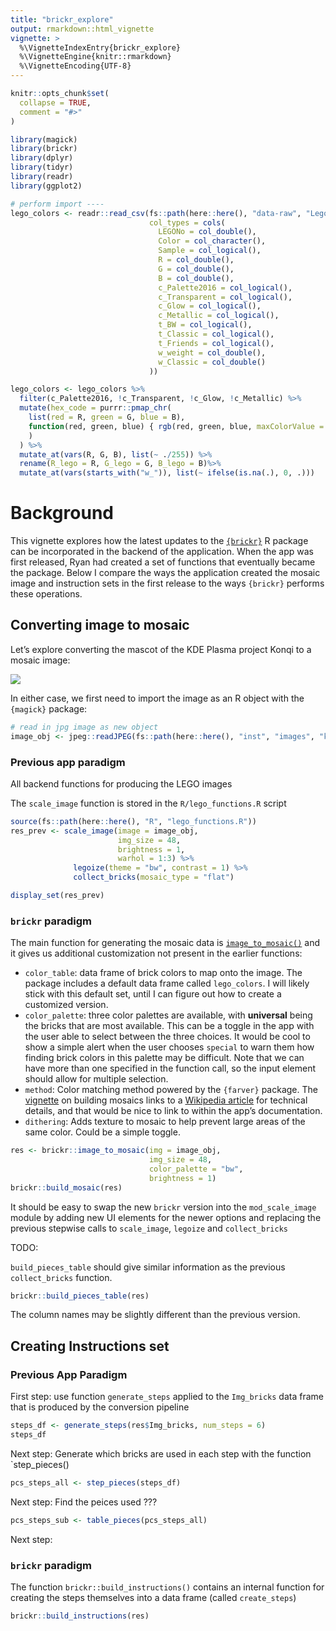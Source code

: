 ```yaml
---
title: "brickr_explore"
output: rmarkdown::html_vignette
vignette: >
  %\VignetteIndexEntry{brickr_explore}
  %\VignetteEngine{knitr::rmarkdown}
  %\VignetteEncoding{UTF-8}
---
```


```r
knitr::opts_chunk$set(
  collapse = TRUE,
  comment = "#>"
)
```

```r
library(magick)
library(brickr)
library(dplyr)
library(tidyr)
library(readr)
library(ggplot2)
```

```r
# perform import ----
lego_colors <- readr::read_csv(fs::path(here::here(), "data-raw", "Lego_Colors.csv"), 
                               col_types = cols(
                                 LEGONo = col_double(),
                                 Color = col_character(),
                                 Sample = col_logical(),
                                 R = col_double(),
                                 G = col_double(),
                                 B = col_double(),
                                 c_Palette2016 = col_logical(),
                                 c_Transparent = col_logical(),
                                 c_Glow = col_logical(),
                                 c_Metallic = col_logical(),
                                 t_BW = col_logical(),
                                 t_Classic = col_logical(),
                                 t_Friends = col_logical(),
                                 w_weight = col_double(),
                                 w_Classic = col_double()
                               ))

lego_colors <- lego_colors %>%
  filter(c_Palette2016, !c_Transparent, !c_Glow, !c_Metallic) %>% 
  mutate(hex_code = purrr::pmap_chr(
    list(red = R, green = G, blue = B), 
    function(red, green, blue) { rgb(red, green, blue, maxColorValue = 255) }
    )
  ) %>%
  mutate_at(vars(R, G, B), list(~ ./255)) %>% 
  rename(R_lego = R, G_lego = G, B_lego = B)%>% 
  mutate_at(vars(starts_with("w_")), list(~ ifelse(is.na(.), 0, .)))

```

# Background

This vignette explores how the latest updates to the [`{brickr}`](https://github.com/ryantimpe/brickr) R package can be incorporated in the backend of the application. When the app was first released, Ryan had created a set of functions that eventually became the package.  Below I compare the ways the application created the mosaic image and instruction sets in the first release to the ways `{brickr}` performs these operations.

## Converting image to mosaic

Let's explore converting the mascot of the KDE Plasma project Konqi to a mosaic image:

![](images/kde_konqi_mascot.jpg)

In either case, we first need to import the image as an R object with the `{magick}` package:

```r
# read in jpg image as new object
image_obj <- jpeg::readJPEG(fs::path(here::here(), "inst", "images", "kde_konqi_mascot.jpg"))
```

### Previous app paradigm

All backend functions for producing the LEGO images 

The `scale_image` function is stored in the `R/lego_functions.R` script

```r
source(fs::path(here::here(), "R", "lego_functions.R"))
res_prev <- scale_image(image = image_obj,
                        img_size = 48,
                        brightness = 1,
                        warhol = 1:3) %>%
              legoize(theme = "bw", contrast = 1) %>%
              collect_bricks(mosaic_type = "flat")

display_set(res_prev)
```

### `brickr` paradigm

The main function for generating the mosaic data is [`image_to_mosaic()`](http://brickr.org/reference/image_to_mosaic.html) and it gives us additional customization not present in the earlier functions:

* `color_table`: data frame of brick colors to map onto the image. The package includes a default data frame called `lego_colors`. I will likely stick with this default set, until I can figure out how to create a customized version.
* `color_palette`: three color palettes are available, with __universal__ being the bricks that are most available. This can be a toggle in the app with the user able to select between the three choices. It would be cool to show a simple alert when the user chooses `special` to warn them how finding brick colors in this palette may be difficult. Note that we can have more than one specified in the function call, so the input element should allow for multiple selection.
* `method`: Color matching method powered by the `{farver}` package. The [vignette](http://brickr.org/articles/mosaics.html) on building mosaics links to a [Wikipedia article](https://en.wikipedia.org/wiki/Color_difference) for technical details, and that would be nice to link to within the app's documentation.
* `dithering`: Adds texture to mosaic to help prevent large areas of the same color. Could be a simple toggle.


```r
res <- brickr::image_to_mosaic(img = image_obj, 
                               img_size = 48, 
                               color_palette = "bw", 
                               brightness = 1)
brickr::build_mosaic(res)
```

It should be easy to swap the new `brickr` version into the `mod_scale_image` module by adding new UI elements for the newer options and replacing the previous stepwise calls to `scale_image`, `legoize` and `collect_bricks`

TODO:

`build_pieces_table` should give similar information as the previous `collect_bricks` function.

```r
brickr::build_pieces_table(res)
```

The column names may be slightly different than the previous version.

## Creating Instructions set

### Previous App Paradigm

First step: use function `generate_steps` applied to the `Img_bricks` data frame that is produced by the conversion pipeline

```r
steps_df <- generate_steps(res$Img_bricks, num_steps = 6)
steps_df
```

Next step: Generate which bricks are used in each step with the function `step_pieces()

```r
pcs_steps_all <- step_pieces(steps_df)
```

Next step: Find the peices used ???

```r
pcs_steps_sub <- table_pieces(pcs_steps_all)
```

Next step: 

### `brickr` paradigm

The function `brickr::build_instructions()` contains an internal function for creating the steps themselves into a data frame (called `create_steps`) 

```r
brickr::build_instructions(res)
```
